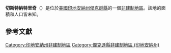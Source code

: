 {{noteTA
|G1=USState
|G2=地名
|G3=Unit
}}
{{Infobox settlement
|official_name            = 切斯特納特里奇
|native_name = Chestnut Ridge
|settlement_type          = [[非建制地區|非建制地區]]
|image_skyline            = 
|imagesize                = 
|pushpin_map              = USA Indiana
|pushpin_label            = 切斯特納特里奇
|pushpin_label_position   = top
|pushpin_map_caption      = 切斯特納特里奇在印地安納州的位置
|subdivision_type         = [[世界政區索引|國家]]
|subdivision_type1        = [[美国州份|州份]]
|subdivision_type2        = [[印地安納州行政区划|縣]]
|subdivision_name         = [[美国|美国]]
|subdivision_name1        = [[印地安納州|印地安納州]]
|subdivision_name2        = [[傑克遜縣_(印地安納州)|傑克遜縣]]
|elevation_ft             = 548
|elevation_m              = 167
|area_total_km2           = 
|area_total_sq_mi         = 
|area_land_km2            = 
|area_land_sq_mi          = 
|area_water_km2           = 
|area_water_sq_mi         = 
|population_as_of         = 2010
|population_footnotes     = 
|population_total         = 
|population_metro         = 
|population_density_km2   = auto
|population_density_sq_mi = auto
|timezone                 = [[北美东部时区|北美东部时区]]
|utc_offset               = -5
|coordinates              = {{coord|39|53|19|N|85|51|37|W|display=inline,title}}
| coor_pinpoint           = 
| coordinates_footnotes   = 
|timezone_DST             = EDT
|utc_offset_DST           = -4
|postal_code_type         = [[美國郵區編號|郵區編號]]
|postal_code              = 
|area_code                = {{link-en|电话区号812|Area code 812|812}}
|blank_name = [[地名信息系统|GNIS ID]]
|blank_info = 432464<ref name="GNIS">{{cite gnis|432464|Chestnut Ridge}}</ref>
}}
'''切斯特納特里奇'''（{{lang-en|Chestnut Ridge}}）是位於[[美國|美國]][[印地安納州|印地安納州]][[傑克遜縣_(印地安納州)|傑克遜縣]]的一個[[非建制地區|非建制地區]]。該地的面積和人口皆未知。

== 參考文獻 ==
{{reflist}}

{{傑克遜縣 (印地安納州)}}

{{DEFAULTSORT:Chestnut Ridge}}
[[Category:印地安納州非建制地區|Category:印地安納州非建制地區]]
[[Category:傑克遜縣非建制地區_(印地安納州)|Category:傑克遜縣非建制地區 (印地安納州)]]

{{Indiana-geo-stub}}